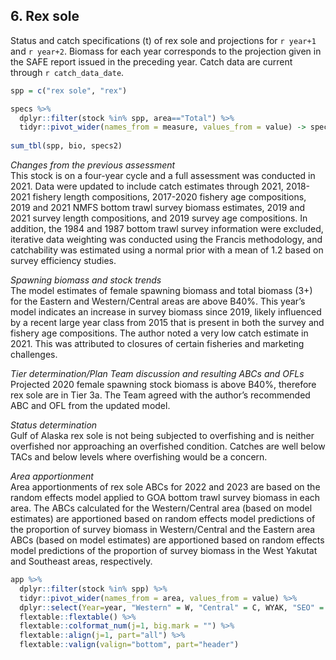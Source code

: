 ## 6. Rex sole
Status and catch specifications (t) of rex sole and projections for `r year+1` and `r year+2`. 
Biomass for each year corresponds to the projection given in the SAFE report issued in the preceding year. 
Catch data are current through `r catch_data_date`.

```r
spp = c("rex sole", "rex")

specs %>% 
  dplyr::filter(stock %in% spp, area=="Total") %>% 
  tidyr::pivot_wider(names_from = measure, values_from = value) -> specs2
  
sum_tbl(spp, bio, specs2)
```

*Changes from the previous assessment*  
This stock is on a four-year cycle and a full assessment was conducted in 2021. Data were updated to include catch estimates through 2021, 2018-2021 fishery length compositions, 2017-2020 fishery age compositions, 2019 and 2021 NMFS bottom trawl survey biomass estimates, 2019 and 2021 survey length compositions, and 2019 survey age compositions. In addition, the 1984 and 1987 bottom trawl survey information were excluded, iterative data weighting was conducted using the Francis methodology, and catchability was estimated using a normal prior with a mean of 1.2 based on survey efficiency studies.

*Spawning biomass and stock trends*  
The model estimates of female spawning biomass and total biomass (3+) for the Eastern and Western/Central areas are above B40%. This year’s model indicates an increase in survey biomass since 2019, likely influenced by a recent large year class from 2015 that is present in both the survey and fishery age compositions. The author noted a very low catch estimate in 2021. This was attributed to closures of certain fisheries and marketing challenges.

*Tier determination/Plan Team discussion and resulting ABCs and OFLs*  
Projected 2020 female spawning stock biomass is above B40%, therefore rex sole are in Tier 3a. The Team agreed with the author’s recommended ABC and OFL from the updated model.

*Status determination*  
Gulf of Alaska rex sole is not being subjected to overfishing and is neither overfished nor approaching an overfished condition. Catches are well below TACs and below levels where overfishing would be a concern.

*Area apportionment*  
Area apportionments of rex sole ABCs for 2022 and 2023 are based on the random effects model applied to GOA bottom trawl survey biomass in each area. The ABCs calculated for the Western/Central area (based on model estimates) are apportioned based on random effects model predictions of the proportion of survey biomass in Western/Central and the Eastern area ABCs (based on model estimates) are apportioned based on random effects model predictions of the proportion of survey biomass in the West Yakutat and Southeast areas, respectively.


```r
app %>% 
  dplyr::filter(stock %in% spp) %>% 
  tidyr::pivot_wider(names_from = area, values_from = value) %>% 
  dplyr::select(Year=year, "Western" = W, "Central" = C, WYAK, "SEO" = "EYAK/SEO", Total ) %>% 
  flextable::flextable() %>% 
  flextable::colformat_num(j=1, big.mark = "") %>% 
  flextable::align(j=1, part="all") %>% 
  flextable::valign(valign="bottom", part="header")
```

